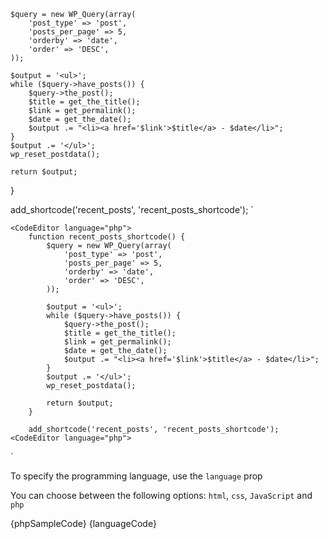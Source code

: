 
    $query = new WP_Query(array(
        'post_type' => 'post',
        'posts_per_page' => 5,
        'orderby' => 'date',
        'order' => 'DESC',
    ));

    $output = '<ul>';
    while ($query->have_posts()) {
        $query->the_post();
        $title = get_the_title();
        $link = get_permalink();
        $date = get_the_date();
        $output .= "<li><a href='$link'>$title</a> - $date</li>";
    }
    $output .= '</ul>';
    wp_reset_postdata();

    return $output;
}

add_shortcode('recent_posts', 'recent_posts_shortcode');
`

    <CodeEditor language="php">
        function recent_posts_shortcode() {
            $query = new WP_Query(array(
                'post_type' => 'post',
                'posts_per_page' => 5,
                'orderby' => 'date',
                'order' => 'DESC',
            ));

            $output = '<ul>';
            while ($query->have_posts()) {
                $query->the_post();
                $title = get_the_title();
                $link = get_permalink();
                $date = get_the_date();
                $output .= "<li><a href='$link'>$title</a> - $date</li>";
            }
            $output .= '</ul>';
            wp_reset_postdata();

            return $output;
        }

        add_shortcode('recent_posts', 'recent_posts_shortcode');
    <CodeEditor language="php">
`

<Section title="Different languages" contained={true} style={{ paddingTop: 30, paddingLeft: 0 }} border={true}>
	<p>To specify the programming language, use the <Code small={true}>language</Code> prop </p> 
	<p>
		You can choose between the following options:
		<Code small={true}>html</Code>, 
		<Code small={true}>css</Code>, 
		<Code small={true}>JavaScript</Code> and <Code small={true}>php</Code>
	</p>
	<Preview wrapper={true}>
		<CodeEditor language="php">
            {phpSampleCode}
		</CodeEditor>
	</Preview>
	<Snippet language="js">{languageCode}</Snippet>
</Section>
